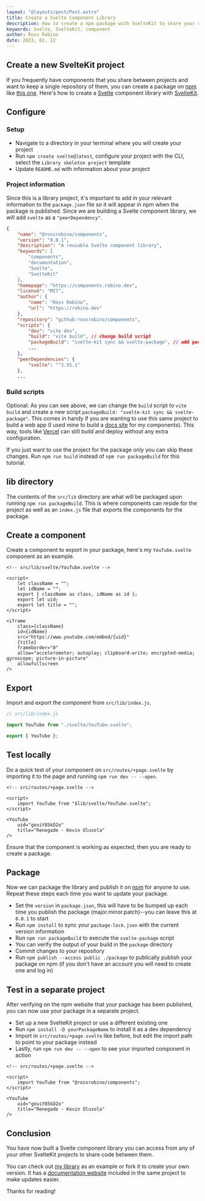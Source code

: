 ```yaml
---
layout: "@layouts/post/Post.astro"
title: Create a Svelte Component Library
description: How to create a npm package with SvelteKit to share your components between projects.
keywords: Svelte, SvelteKit, component
author: Ross Robino
date: 2023, 01, 12
---
```


## Create a new SvelteKit project

If you frequently have components that you share between projects and want to keep a single repository of them, you can create a package on [npm](https://www.npmjs.com/) like [this one](https://github.com/rossrobino/components). Here's how to create a [Svelte](https://svelte.dev) component library with [SvelteKit](https://kit.svelte.dev).

## Configure

### Setup

-   Navigate to a directory in your terminal where you will create your project
-   Run `npm create svelte@latest`, configure your project with the CLI, select the `Library skeleton project` template
-   Update `README.md` with information about your project

### Project information

Since this is a library project, it's important to add in your relevant information to the `package.json` file so it will appear in npm when the package is published. Since we are building a Svelte component library, we will add `svelte` as a `"peerDependency"`.

```json
{
	"name": "@rossrobino/components",
	"version": "0.0.1",
	"description": "A reusable Svelte component library",
	"keywords": [
		"components",
		"documentation",
		"Svelte",
		"SvelteKit"
	],
	"homepage": "https://components.robino.dev",
	"license": "MIT",
	"author": {
		"name": "Ross Robino",
		"url": "https://robino.dev"
	},
	"repository": "github:rossrobino/components",
	"scripts": {
		"dev": "vite dev",
		"build": "vite build", // change build script
		"packageBuild": "svelte-kit sync && svelte-package", // add packageBuild script
		...
	},
	"peerDependencies": {
		"svelte": "^3.55.1"
	},
	...
```

### Build scripts

Optional: As you can see above, we can change the `build` script to `vite build` and create a new script `packageBuild: "svelte-kit sync && svelte-package"`. This comes in handy if you are wanting to use this same project to build a web app (I used mine to build a [docs site](https://components.robino.dev) for my components). This way, tools like [Vercel](https://vercel.com) can still build and deploy without any extra configuration.

If you just want to use the project for the package only you can skip these changes. Run `npm run build` instead of `npm run packageBuild` for this tutorial.

## lib directory

The contents of the `src/lib` directory are what will be packaged upon running `npm run packageBuild`. This is where components can reside for the project as well as an `index.js` file that exports the components for the package.

## Create a component

Create a component to export in your package, here's my `YouTube.svelte` component as an example.

```svelte
<!-- src/lib/svelte/YouTube.svelte -->

<script>
	let className = "";
	let idName = "";
	export { className as class, idName as id };
	export let uid;
	export let title = "";
</script>

<iframe
	class={className}
	id={idName}
	src="https://www.youtube.com/embed/{uid}"
	{title}
	frameborder="0"
	allow="accelerometer; autoplay; clipboard-write; encrypted-media; gyroscope; picture-in-picture"
	allowfullscreen
/>
```

## Export

Import and export the component from `src/lib/index.js`.

```js
// src/lib/index.js

import YouTube from "./svelte/YouTube.svelte";

export { YouTube };
```

## Test locally

Do a quick test of your component on `src/routes/+page.svelte` by importing it to the page and running `npm run dev -- --open`.

```svelte
<!-- src/routes/+page.svelte -->

<script>
	import YouTube from "$lib/svelte/YouTube.svelte";
</script>

<YouTube
    uid="gouiY85kD2o"
    title="Renegade - Kevin Olusola"
/>
```

Ensure that the component is working as expected, then you are ready to create a package.

## Package

Now we can package the library and publish it on [npm](https://www.npmjs.com/) for anyone to use. Repeat these steps each time you want to update your package.

-   Set the `version` in `package.json`, this will have to be bumped up each time you publish the package (major.minor.patch)--you can leave this at `0.0.1` to start
-   Run `npm install` to sync your `package-lock.json` with the current version information
-   Run `npm run packageBuild` to execute the `svelte-package` script
-   You can verify the output of your build in the `package` directory
-   Commit changes to your repository
-   Run `npm publish --access public ./package` to publically publish your package on npm (if you don't have an account you will need to create one and log in)

## Test in a separate project

After verifying on the npm website that your package has been published, you can now use your package in a separate project.

-   Set up a new SvelteKit project or use a different existing one
-   Run `npm install -D yourPackageName` to install it as a dev dependency
-   Import in `src/routes/+page.svelte` like before, but edit the import path to point to your package instead
-   Lastly, run `npm run dev -- --open` to see your imported component in action

```svelte
<!-- src/routes/+page.svelte -->

<script>
	import YouTube from "@rossrobino/components";
</script>

<YouTube
    uid="gouiY85kD2o"
    title="Renegade - Kevin Olusola"
/>
```

## Conclusion

You have now built a Svelte component library you can access from any of your other SvelteKit projects to share code between them.

You can check out [my library](https://github.com/rossrobino/components) as an example or fork it to create your own version. It has a [documentation website](https://components.robino.dev) included in the same project to make updates easier.

Thanks for reading!
